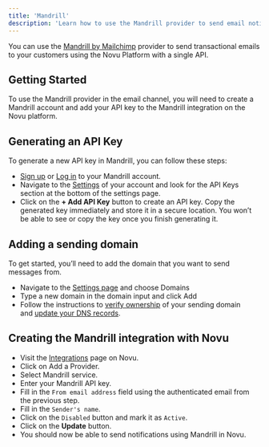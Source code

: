```yaml
---
title: 'Mandrill'
description: 'Learn how to use the Mandrill provider to send email notifications using Novu'
---
```


You can use the [Mandrill by Mailchimp](https://mandrillapp.com/) provider to send transactional emails to your customers using the Novu Platform with a single API.

## Getting Started

To use the Mandrill provider in the email channel, you will need to create a Mandrill account and add your API key to the Mandrill integration on the Novu platform.

## Generating an API Key

To generate a new API key in Mandrill, you can follow these steps:

- [Sign up](https://login.mailchimp.com/signup/) or [Log in](https://login.mailchimp.com/) to your Mandrill account.
- Navigate to the [Settings](https://mandrillapp.com/settings) of your account and look for the API Keys section at the bottom of the settings page.
- Click on the **+ Add API Key** button to create an API key. Copy the generated key immediately and store it in a secure location. You won’t be able to see or copy the key once you finish generating it.

## Adding a sending domain

To get started, you’ll need to add the domain that you want to send messages from.

- Navigate to the [Settings page](https://mandrillapp.com/settings/sending-domains) and choose Domains
- Type a new domain in the domain input and click Add
- Follow the instructions to [verify ownership](https://mailchimp.com/developer/transactional/docs/authentication-delivery/#authentication) of your sending domain and [update your DNS records](https://mailchimp.com/developer/transactional/docs/authentication-delivery/#configure-your-dns).

## Creating the Mandrill integration with Novu

- Visit the [Integrations](https://dashboard-v2.novu.co/integrations?utm_campaign=docs-mandrill) page on Novu.
- Click on Add a Provider.
- Select Mandrill service.
- Enter your Mandrill API key.
- Fill in the `From email address` field using the authenticated email from the previous step.
- Fill in the `Sender's name`.
- Click on the `Disabled` button and mark it as `Active`.
- Click on the **Update** button.
- You should now be able to send notifications using Mandrill in Novu.
